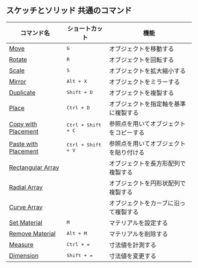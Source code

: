 ## スケッチとソリッド 共通のコマンド
| コマンド名                                            | ショートカット              | 機能                                   |
| ----------------------------------------------------- | --------------------------- | -------------------------------------- |
| [Move](/common/move)                                 | <kbd>G</kbd>                | オブジェクトを移動する                 |
| [Rotate](/common/rotate)                             | <kbd>R</kbd>                | オブジェクトを回転する                 |
| [Scale](/common/scale)                               | <kbd>S</kbd>                | オブジェクトを拡大縮小する             |
| [Mirror](/common/mirror)                             | <kbd>Alt + X</kbd>          | オブジェクトをミラーする               |
| [Duplicate](/common/duplicate)                       | <kbd>Shift + D</kbd>        | オブジェクトを複製する                 |
| [Place](/common/place)                               | <kbd>Ctrl + D</kbd>         | オブジェクトを指定軸を基準に複製する   |
| [Copy with Placement](/common/copy-with-placement)   | <kbd>Ctrl + Shift + C</kbd> | 参照点を用いてオブジェクトをコピーする |
| [Paste with Placement](/common/paste-with-placement) | <kbd>Ctrl + Shift + V</kbd> | 参照点を用いてオブジェクトを貼り付ける |
| [Rectangular Array](/common/rectangular-array)       |                             | オブジェクトを長方形配列で複製する     |
| [Radial Array](/common/radial-array)                 |                             | オブジェクトを円形状配列で複製する     |
| [Curve Array](/common/curve-array)                   |                             | オブジェクトをカーブに沿って複製する   |
| [Set Material](/common/set-material)                 | <kbd>M</kbd>                | マテリアルを設定する                   |
| [Remove Material](/common/remove-material)           | <kbd>Alt + M</kbd>          | マテリアルを削除する                   |
| [Measure](/common/measure)                            | <kbd>Ctrl + =</kbd>         | 寸法値を計測する                       |
| [Dimension](/common/dimension)                        | <kbd>Shift + =</kbd>        | 寸法値を変更する                       |
